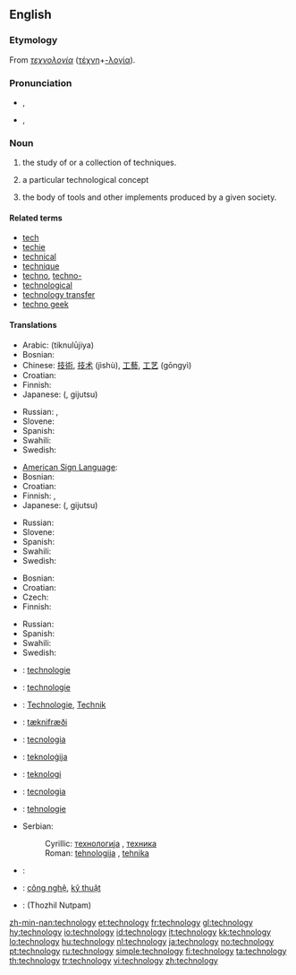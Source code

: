 ==English==

===Etymology===
From {{etyl|el}} ''[[τεχνολογία]]'' ([[τέχνη]]+[[-λογία]]).

===Pronunciation===
* {{a|RP}} {{IPA|/tɛkˈnɒlədʒi/}}, {{SAMPA|/tEk"nQl@dZi/}}
* {{a|GenAm}} {{IPA|/tɛkˈnɑlədʒi/}}, {{SAMPA|/tEk"nAl@dZi/}}

===Noun===
{{en-noun|technologies|-}}
{{wikipedia}}

# {{uncountable}} the study of or a collection of techniques.
# {{countable}} a particular technological concept
# the body of tools and other implements produced by a given society.

====Related terms====
* [[tech]]
* [[techie]]
* [[technical]]
* [[technique]]
* [[techno]], [[techno-]]
* [[technological]]
* [[technology transfer]]
* [[techno geek]]

====Translations====
{{trans-top|the study of or a collection of techniques}}
* Arabic: {{Arab|[[تكنولوجيا]]}} (tiknulūjiya) {{f}}
* Bosnian: {{t-|bs|tehnologija|f}}
* Chinese: [[技術]], [[技术]] (jìshù), [[工藝]], [[工艺]] (gōngyì)
* Croatian: {{t-|hr|tehnologija|f}}
* Finnish: {{t-|fi|teknologia}}
* Japanese: {{Jpan|[[技術]]}} ({{Jpan|[[ぎじゅつ]]}}, gijutsu)
{{trans-mid}}
* Russian: {{t+|ru|технология|f|tr=texnológija|sc=Cyrl}}, {{t+|ru|техника|f|tr=téxnika|sc=Cyrl}}
* Slovene: {{t-|sl|tehnologija|f}}
* Spanish: {{t+|es|tecnología|f}}
* Swahili: {{t+|sw|teknologia|xs=Swahili}}
* Swedish: {{t-|sv|teknologi|c}}
{{trans-bottom}}

{{trans-top|a particular technological concept}}
* [[American Sign Language]]: {{t|ase|Open8@NearUlnarHand-PalmAcross-OpenB@CenterChesthigh-PalmBack Contact Open8@UlnarHand-PalmAcross-OpenB@CenterChesthigh-PalmBack}}
* Bosnian: {{t-|bs|tehnologija|f}}
* Croatian: {{t-|hr|tehnologija|f}}
* Finnish: {{t-|fi|teknologia}}, {{t+|fi|menetelmä}}
* Japanese: {{Jpan|[[技術]]}} ({{Jpan|[[ぎじゅつ]]}}, gijutsu)
{{trans-mid}}
* Russian: {{t+|ru|технология|f|tr=texnológija|sc=Cyrl}}
* Slovene: {{t-|sl|tehnologija|f}}
* Spanish: {{t+|es|tecnología|f}}
* Swahili: {{t+|sw|teknologia|xs=Swahili}}
* Swedish: {{t-|sv|teknologi|c}}
{{trans-bottom}}

{{trans-top|body of tools}}
* Bosnian: {{t-|bs|tehnologija|f}}
* Croatian: {{t-|hr|tehnologija|f}}
* Czech: {{t-|cs|technika|f}}
* Finnish: {{t-|fi|teknologia}}
{{trans-mid}}
* Russian: {{t+|ru|техника|tr=t'éχnika|sc=Cyrl}}
* Spanish: {{t+|es|tecnología|f}}
* Swahili: {{t+|sw|teknologia|xs=Swahili}}
* Swedish: {{t-|sv|teknologi|c}}
{{trans-bottom}}

{{checktrans-top}}
* {{ttbc|Dutch}}: [[technologie]]
* {{ttbc|French}}: [[technologie]] {{f}}
* {{ttbc|German}}: [[Technologie]], [[Technik]]
* {{ttbc|Icelandic}}: [[tæknifræði]] {{f}}
* {{ttbc|Italian}}: [[tecnologia]] {{f}}
* {{ttbc|Maltese}}: [[teknoloġija]]
* {{ttbc|Norwegian}}: [[teknologi]]
* {{ttbc|Portuguese}}: [[tecnologia]] {{f}}
* {{ttbc|Romanian}}: [[tehnologie]]
* Serbian:
*: Cyrillic: [[технологија]] {{f}}, [[техника]] {{f}}
*: Roman: [[tehnologija]] {{f}}, [[tehnika]] {{f}}
* {{ttbc|Sindhi}}: {{sd-Arab|[[ٽيڪنيڀياس|ٽيڪِنِيڀِياسُ]]}}
* {{ttbc|Vietnamese}}: [[công nghệ]], [[kỹ thuật]]
* {{ttbc|Tamil}}: (Thozhil Nutpam)
{{checktrans-bottom}}

[[zh-min-nan:technology]]
[[et:technology]]
[[fr:technology]]
[[gl:technology]]
[[hy:technology]]
[[io:technology]]
[[id:technology]]
[[it:technology]]
[[kk:technology]]
[[lo:technology]]
[[hu:technology]]
[[nl:technology]]
[[ja:technology]]
[[no:technology]]
[[pt:technology]]
[[ru:technology]]
[[simple:technology]]
[[fi:technology]]
[[ta:technology]]
[[th:technology]]
[[tr:technology]]
[[vi:technology]]
[[zh:technology]]